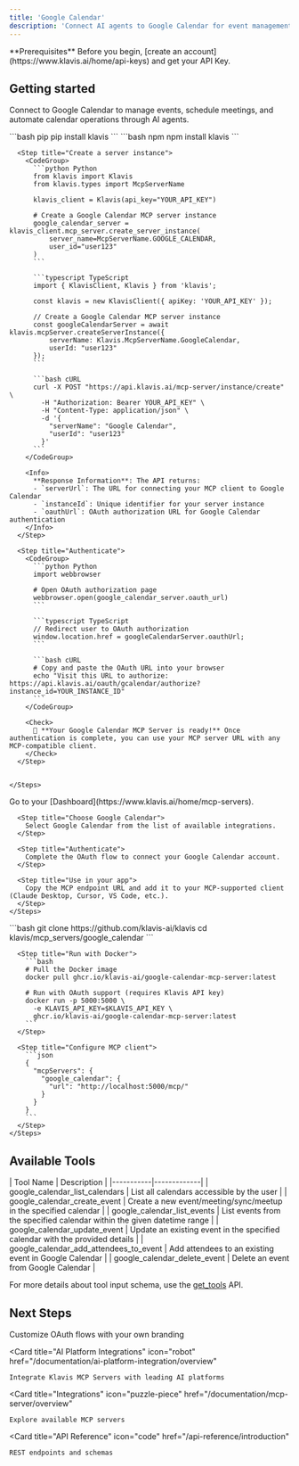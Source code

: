 ```yaml
---
title: 'Google Calendar'
description: 'Connect AI agents to Google Calendar for event management and scheduling automation'
---
```


<Info>
  **Prerequisites**
  Before you begin, [create an account](https://www.klavis.ai/home/api-keys) and get your API Key.
</Info>

## Getting started

Connect to Google Calendar to manage events, schedule meetings, and automate calendar operations through AI agents.

<Tabs>
  <Tab title="API">
    <Steps>
      <Step title="Install the SDKs (optional)">
        <CodeGroup>
          ```bash pip
          pip install klavis
          ```
          ```bash npm
          npm install klavis
          ```
        </CodeGroup>
      </Step>
      
      <Step title="Create a server instance">
        <CodeGroup>
          ```python Python
          from klavis import Klavis
          from klavis.types import McpServerName
          
          klavis_client = Klavis(api_key="YOUR_API_KEY")
          
          # Create a Google Calendar MCP server instance
          google_calendar_server = klavis_client.mcp_server.create_server_instance(
              server_name=McpServerName.GOOGLE_CALENDAR,
              user_id="user123"
          )
          ```
          
          ```typescript TypeScript
          import { KlavisClient, Klavis } from 'klavis';
          
          const klavis = new KlavisClient({ apiKey: 'YOUR_API_KEY' });
          
          // Create a Google Calendar MCP server instance
          const googleCalendarServer = await klavis.mcpServer.createServerInstance({
              serverName: Klavis.McpServerName.GoogleCalendar,
              userId: "user123"
          });
          ```
          
          ```bash cURL
          curl -X POST "https://api.klavis.ai/mcp-server/instance/create" \
            -H "Authorization: Bearer YOUR_API_KEY" \
            -H "Content-Type: application/json" \
            -d '{
              "serverName": "Google Calendar",
              "userId": "user123"
            }'
          ```
        </CodeGroup>
        
        <Info>
          **Response Information**: The API returns:
          - `serverUrl`: The URL for connecting your MCP client to Google Calendar
          - `instanceId`: Unique identifier for your server instance
          - `oauthUrl`: OAuth authorization URL for Google Calendar authentication
        </Info>
      </Step>
      
      <Step title="Authenticate">
        <CodeGroup>
          ```python Python
          import webbrowser
          
          # Open OAuth authorization page
          webbrowser.open(google_calendar_server.oauth_url)
          ```
          
          ```typescript TypeScript
          // Redirect user to OAuth authorization
          window.location.href = googleCalendarServer.oauthUrl;
          ```
          
          ```bash cURL
          # Copy and paste the OAuth URL into your browser
          echo "Visit this URL to authorize: https://api.klavis.ai/oauth/gcalendar/authorize?instance_id=YOUR_INSTANCE_ID"
          ```
        </CodeGroup>
        
        <Check>
          🎉 **Your Google Calendar MCP Server is ready!** Once authentication is complete, you can use your MCP server URL with any MCP-compatible client.
        </Check>
      </Step>
      

    </Steps>
  </Tab>
  
  <Tab title="UI">
    <Steps>
      <Step title="Open Dashboard">
        Go to your [Dashboard](https://www.klavis.ai/home/mcp-servers).
      </Step>
      
      <Step title="Choose Google Calendar">
        Select Google Calendar from the list of available integrations.
      </Step>
      
      <Step title="Authenticate">
        Complete the OAuth flow to connect your Google Calendar account.
      </Step>
      
      <Step title="Use in your app">
        Copy the MCP endpoint URL and add it to your MCP-supported client (Claude Desktop, Cursor, VS Code, etc.).
      </Step>
    </Steps>
  </Tab>
  
  <Tab title="Open Source">
    <Steps>
      <Step title="Clone repository (for developers to build from source)">
        ```bash
        git clone https://github.com/klavis-ai/klavis
        cd klavis/mcp_servers/google_calendar
        ```
      </Step>
      
      <Step title="Run with Docker">
        ```bash
        # Pull the Docker image
        docker pull ghcr.io/klavis-ai/google-calendar-mcp-server:latest
        
        # Run with OAuth support (requires Klavis API key)
        docker run -p 5000:5000 \
          -e KLAVIS_API_KEY=$KLAVIS_API_KEY \
          ghcr.io/klavis-ai/google-calendar-mcp-server:latest
        ```
      </Step>
      
      <Step title="Configure MCP client">
        ```json
        {
          "mcpServers": {
            "google_calendar": {
              "url": "http://localhost:5000/mcp/"
            }
          }
        }
        ```
      </Step>
    </Steps>
  </Tab>
</Tabs>

## Available Tools

<Accordion title="Tools Information">
| Tool Name | Description |
|-----------|-------------|
| google_calendar_list_calendars | List all calendars accessible by the user |
| google_calendar_create_event | Create a new event/meeting/sync/meetup in the specified calendar |
| google_calendar_list_events | List events from the specified calendar within the given datetime range |
| google_calendar_update_event | Update an existing event in the specified calendar with the provided details |
| google_calendar_add_attendees_to_event | Add attendees to an existing event in Google Calendar |
| google_calendar_delete_event | Delete an event from Google Calendar |
</Accordion>

<Note>For more details about tool input schema, use the [get_tools](https://docs.klavis.ai/api-reference/mcp-server/get-tools) API.</Note>

## Next Steps

<CardGroup>
  <Card
    title="White-label Authentication"
    icon="palette"
    href="/documentation/auth/white-label"
  >
    Customize OAuth flows with your own branding
  </Card>
  
  <Card
    title="AI Platform Integrations"
    icon="robot"
    href="/documentation/ai-platform-integration/overview"
  >
    Integrate Klavis MCP Servers with leading AI platforms
  </Card>
  
  <Card
    title="Integrations"
    icon="puzzle-piece"
    href="/documentation/mcp-server/overview"
  >
    Explore available MCP servers
  </Card>
  
  <Card
    title="API Reference"
    icon="code"
    href="/api-reference/introduction"
  >
    REST endpoints and schemas
  </Card>
</CardGroup>